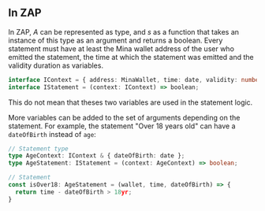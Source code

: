 ## In ZAP

In ZAP, $A$ can be represented as type, and $s$ as a function that takes an instance of this type as an argument and returns a boolean.
Every statement must have at least the Mina wallet address of the user who emitted the statement, the time at which the statement was emitted and the validity duration as variables.
```ts
interface IContext = { address: MinaWallet, time: date, validity: number };
interface IStatement = (context: IContext) => boolean;
```
This do not mean that theses two variables are used in the statement logic.

More variables can be added to the set of arguments depending on the statement. For example, the statement "Over 18 years old" can have a `dateOfBirth` instead of `age`:
```ts
// Statement type
type AgeContext: IContext & { dateOfBirth: date };
type AgeStatement: IStatement = (context: AgeContext) => boolean;

// Statement
const isOver18: AgeStatement = (wallet, time, dateOfBirth) => {
  return time - dateOfBirth > 18yr;
}
```